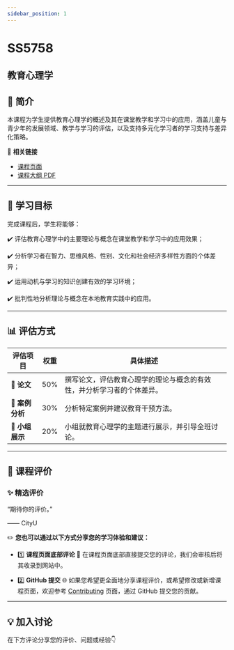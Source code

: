 ```yaml
---
sidebar_position: 1
---
```


# SS5758
## 教育心理学

## **📘 简介**
本课程为学生提供教育心理学的概述及其在课堂教学和学习中的应用，涵盖儿童与青少年的发展领域、教学与学习的评估，以及支持多元化学习者的学习支持与差异化策略。

🔗 **相关链接**
- [课程页面](https://www.cityu.edu.hk/catalogue/pg/202425/course/SS5758.htm)
- [课程大纲 PDF](https://www.cityu.edu.hk/catalogue/pg/202425/course/SS5758.pdf)

---

## **🎯 学习目标**

完成课程后，学生将能够：

✔️ 评估教育心理学中的主要理论与概念在课堂教学和学习中的应用效果；

✔️ 分析学习者在智力、思维风格、性别、文化和社会经济多样性方面的个体差异；

✔️ 运用动机与学习的知识创建有效的学习环境；

✔️ 批判性地分析理论与概念在本地教育实践中的应用。

---

## **📊 评估方式**

| **评估项目**             | **权重** | **具体描述**                                                                                       |
|------------------------|---------|---------------------------------------------------------------------------------------------------|
| **📄 论文**             | 50%     | 撰写论文，评估教育心理学的理论与概念的有效性，并分析学习者的个体差异。                                               |
| **📄 案例分析**          | 30%     | 分析特定案例并建议教育干预方法。                                                                     |
| **🎤 小组展示**          | 20%     | 小组就教育心理学的主题进行展示，并引导全班讨论。                                                         |

---

## **💬 课程评价**

### ✨ **精选评价**
<div className={commentStyles.commentBox}>
    <p className={commentStyles.commentText}>
        “期待你的评价。”
    </p>
    <p className={commentStyles.commentAuthor}>—— CityU</p>
</div>

✏️ **您也可以通过以下方式分享您的学习体验和建议：**

- 1️⃣ **课程页面底部评论**
💬 在课程页面底部直接提交您的评论，我们会审核后将其收录到网站中。

- 2️⃣ **GitHub 提交**
🌐 如果您希望更全面地分享课程评价，或希望修改或新增课程页面，欢迎参考 [Contributing](/contributing) 页面，通过 GitHub 提交您的贡献。

---

## **💡 加入讨论**

在下方评论分享您的评价、问题或经验👇
<Utterances />
